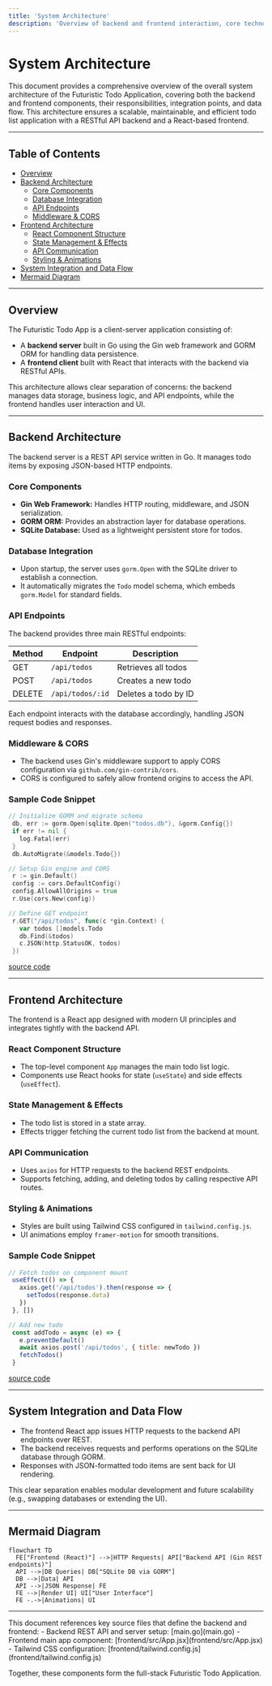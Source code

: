 ```yaml
---
title: 'System Architecture'
description: 'Overview of backend and frontend interaction, core technologies, and data flow.'
---
```


# System Architecture

This document provides a comprehensive overview of the overall system architecture of the Futuristic Todo Application, covering both the backend and frontend components, their responsibilities, integration points, and data flow. This architecture ensures a scalable, maintainable, and efficient todo list application with a RESTful API backend and a React-based frontend.

---

## Table of Contents

- [Overview](#overview)
- [Backend Architecture](#backend-architecture)
  - [Core Components](#core-components)
  - [Database Integration](#database-integration)
  - [API Endpoints](#api-endpoints)
  - [Middleware & CORS](#middleware--cors)
- [Frontend Architecture](#frontend-architecture)
  - [React Component Structure](#react-component-structure)
  - [State Management & Effects](#state-management--effects)
  - [API Communication](#api-communication)
  - [Styling & Animations](#styling--animations)
- [System Integration and Data Flow](#system-integration-and-data-flow)
- [Mermaid Diagram](#mermaid-diagram)

---

## Overview

The Futuristic Todo App is a client-server application consisting of:

- A **backend server** built in Go using the Gin web framework and GORM ORM for handling data persistence.
- A **frontend client** built with React that interacts with the backend via RESTful APIs.

This architecture allows clear separation of concerns: the backend manages data storage, business logic, and API endpoints, while the frontend handles user interaction and UI.

---

## Backend Architecture

The backend server is a REST API service written in Go. It manages todo items by exposing JSON-based HTTP endpoints.

### Core Components

- **Gin Web Framework:** Handles HTTP routing, middleware, and JSON serialization.
- **GORM ORM:** Provides an abstraction layer for database operations.
- **SQLite Database:** Used as a lightweight persistent store for todos.

### Database Integration

- Upon startup, the server uses `gorm.Open` with the SQLite driver to establish a connection.
- It automatically migrates the `Todo` model schema, which embeds `gorm.Model` for standard fields.

### API Endpoints

The backend provides three main RESTful endpoints:

| Method | Endpoint        | Description               |
|--------|-----------------|---------------------------|
| GET    | `/api/todos`    | Retrieves all todos       |
| POST   | `/api/todos`    | Creates a new todo        |
| DELETE | `/api/todos/:id`| Deletes a todo by ID      |

Each endpoint interacts with the database accordingly, handling JSON request bodies and responses.

### Middleware & CORS

- The backend uses Gin's middleware support to apply CORS configuration via `github.com/gin-contrib/cors`.
- CORS is configured to safely allow frontend origins to access the API.

### Sample Code Snippet

```go
// Initialize GORM and migrate schema
 db, err := gorm.Open(sqlite.Open("todos.db"), &gorm.Config{})
 if err != nil {
   log.Fatal(err)
 }
 db.AutoMigrate(&models.Todo{})

// Setup Gin engine and CORS
 r := gin.Default()
 config := cors.DefaultConfig()
 config.AllowAllOrigins = true
 r.Use(cors.New(config))

// Define GET endpoint
 r.GET("/api/todos", func(c *gin.Context) {
   var todos []models.Todo
   db.Find(&todos)
   c.JSON(http.StatusOK, todos)
 })
```

[source code](main.go)

---

## Frontend Architecture

The frontend is a React app designed with modern UI principles and integrates tightly with the backend API.

### React Component Structure

- The top-level component `App` manages the main todo list logic.
- Components use React hooks for state (`useState`) and side effects (`useEffect`).

### State Management & Effects

- The todo list is stored in a state array.
- Effects trigger fetching the current todo list from the backend at mount.

### API Communication

- Uses `axios` for HTTP requests to the backend REST endpoints.
- Supports fetching, adding, and deleting todos by calling respective API routes.

### Styling & Animations

- Styles are built using Tailwind CSS configured in `tailwind.config.js`.
- UI animations employ `framer-motion` for smooth transitions.

### Sample Code Snippet

```jsx
// Fetch todos on component mount
 useEffect(() => {
   axios.get('/api/todos').then(response => {
     setTodos(response.data)
   })
 }, [])

// Add new todo
 const addTodo = async (e) => {
   e.preventDefault()
   await axios.post('/api/todos', { title: newTodo })
   fetchTodos()
 }
```

[source code](frontend/src/App.jsx)

---

## System Integration and Data Flow

- The frontend React app issues HTTP requests to the backend API endpoints over REST.
- The backend receives requests and performs operations on the SQLite database through GORM.
- Responses with JSON-formatted todo items are sent back for UI rendering.

This clear separation enables modular development and future scalability (e.g., swapping databases or extending the UI).

---

## Mermaid Diagram

```mermaid
flowchart TD
  FE["Frontend (React)"] -->|HTTP Requests| API["Backend API (Gin REST endpoints)"]
  API -->|DB Queries| DB["SQLite DB via GORM"]
  DB -->|Data| API
  API -->|JSON Response| FE
  FE -->|Render UI| UI["User Interface"]
  FE -.->|Animations| UI
```

---

<Info>
This document references key source files that define the backend and frontend:
- Backend REST API and server setup: [main.go](main.go)
- Frontend main app component: [frontend/src/App.jsx](frontend/src/App.jsx)
- Tailwind CSS configuration: [frontend/tailwind.config.js](frontend/tailwind.config.js)

Together, these components form the full-stack Futuristic Todo Application.
</Info>